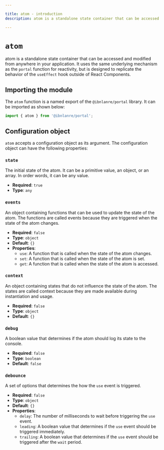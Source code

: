 ```yaml
---

title: atom - introduction
description: atom is a standalone state container that can be accessed and modified from anywhere in a React application.

---
```


# `atom`

atom is a standalone state container that can be accessed and modified from anywhere in your application. It uses the same underlying mechanism as the `portal` function for reactivity, but is designed to replicate the behavior of the `useEffect` hook outside of React Components. 

## Importing the module

The `atom` function is a named export of the `@ibnlanre/portal` library. It can be imported as shown below:

```typescript copy
import { atom } from '@ibnlanre/portal';
```

## Configuration object

`atom` accepts a configuration object as its argument. The configuration object can have the following properties:

### `state`

The initial state of the atom. It can be a primitive value, an object, or an array. In order words, it can be any value.
  
- **Required**: `true`
- **Type**: `any`

### `events`

An object containing functions that can be used to update the state of the atom. The functions are called events because they are triggered when the state of the atom changes.

- **Required**: `false`
- **Type**: `object`
- **Default**: `{}`
- **Properties**:
  - `use`: A function that is called when the state of the atom changes.
  - `set`: A function that is called when the state of the atom is set.
  - `get`: A function that is called when the state of the atom is accessed.

### `context`

An object containing states that do not influence the state of the atom. The states are called context because they are made available during instantiation and usage.

- **Required**: `false`
- **Type**: `object`
- **Default**: `{}`

### `debug`

A boolean value that determines if the atom should log its state to the console.

- **Required**: `false`
- **Type**: `boolean`
- **Default**: `false`

### `debounce`

A set of options that determines the how the `use` event is triggered.

- **Required**: `false`
- **Type**: `object`
- **Default**: `{}`
- **Properties**:
  - `delay`: The number of milliseconds to wait before triggering the `use` event.
  - `leading`: A boolean value that determines if the `use` event should be triggered immediately.
  - `trailing`: A boolean value that determines if the `use` event should be triggered after the `wait` period.
